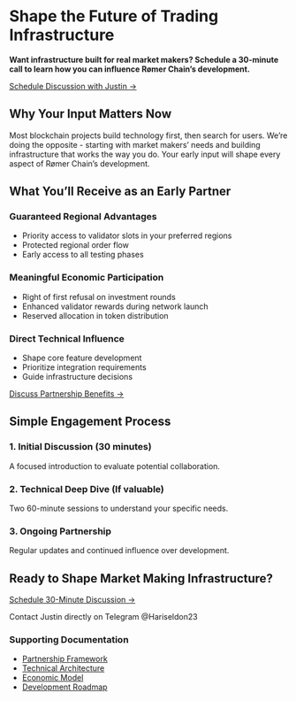 # Shape the Future of Trading Infrastructure

**Want infrastructure built for real market makers? Schedule a 30-minute call to learn how you can influence Rømer Chain's development.**

[Schedule Discussion with Justin →](https://t.me/Hariseldon23){.cta-button}

## Why Your Input Matters Now

Most blockchain projects build technology first, then search for users. We're doing the opposite - starting with market makers' needs and building infrastructure that works the way you do. Your early input will shape every aspect of Rømer Chain's development.

## What You'll Receive as an Early Partner

### Guaranteed Regional Advantages
- Priority access to validator slots in your preferred regions
- Protected regional order flow
- Early access to all testing phases

### Meaningful Economic Participation
- Right of first refusal on investment rounds
- Enhanced validator rewards during network launch
- Reserved allocation in token distribution

### Direct Technical Influence
- Shape core feature development
- Prioritize integration requirements
- Guide infrastructure decisions

[Discuss Partnership Benefits →](https://t.me/Hariseldon23){.cta-button}

## Simple Engagement Process

### 1. Initial Discussion (30 minutes)
A focused introduction to evaluate potential collaboration.

### 2. Technical Deep Dive (If valuable)
Two 60-minute sessions to understand your specific needs.

### 3. Ongoing Partnership
Regular updates and continued influence over development.

## Ready to Shape Market Making Infrastructure?

[Schedule 30-Minute Discussion →](https://t.me/Hariseldon23){.cta-button}

Contact Justin directly on Telegram @Hariseldon23

### Supporting Documentation
- [Partnership Framework](../market-makers/partner-framework.qmd)
- [Technical Architecture](../technical/index.qmd)
- [Economic Model](../economics/model.qmd)
- [Development Roadmap](../technical/roadmap.qmd)
